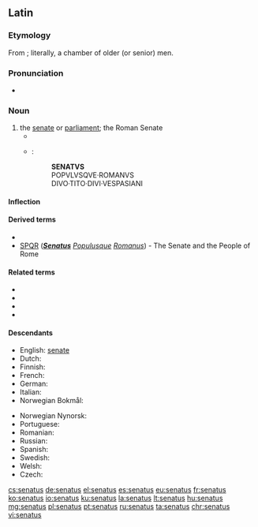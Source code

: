 ==Latin==

===Etymology===
From {{m|la|senex||old}}; literally, a chamber of older (or senior) men.

===Pronunciation===
* {{a|Classical}} {{IPA|/seˈnaː.tus/|lang=la}}

===Noun===
{{la-noun|senātus||senātūs|m|fourth}}

# the [[senate]] or [[parliament]]; the Roman Senate
#* {{Q|la|Cicero|Catiline|Oratio in Catilinam Prima in Senatu Habita|2|quote=O tempora, o mores! '''Senatus''' haec intellegit, consul videt; hic tamen vivit. Vivit?|trans=Shame on the age and on its principles! The '''senate''' is aware of these things; the consul sees them; and yet this man lives. Lives!}}
#* {{circa|82 {{AD}}}} {{w|Arch of Titus}}:
#*: '''SENATVS'''
#*: POPVLVSQVE·ROMANVS
#*: DIVO·TITO·DIVI·VESPASIANI

====Inflection====
{{la-decl-4th|senāt}}

====Derived terms====
* {{l|la|senāculum}}
* [[SPQR]] ('''''[[senatus|Senatus]]''' [[populus|Populus]][[-que|que]] [[romanus|Romanus]]'') - The Senate and the People of Rome

====Related terms====
* {{l|la|senātor}}
* {{l|la|senātōrius}}
* {{l|la|senātrīx}}
* {{l|la|senex}}

====Descendants====
{{top2}}
* English: [[senate]] {{qualifier|borrowed}}
* Dutch: {{l|nl|senaat}} {{qualifier|borrowed}}
* Finnish: {{l|fi|senaatti}} {{qualifier|borrowed}}
* French: {{l|fr|sénat}}
* German: {{l|de|Senat}} {{qualifier|borrowed}}
* Italian: {{l|it|senato}}
* Norwegian Bokmål: {{l|nb|senat}}
{{mid2}}
* Norwegian Nynorsk: {{l|nn|senat}}
* Portuguese: {{l|pt|senado}}
* Romanian: {{l|ro|senat}}
* Russian: {{l|ru|сена́т}} {{qualifier|borrowed}}
* Spanish: {{l|es|senado}}
* Swedish: {{l|sv|senat}} {{qualifier|borrowed}}
* Welsh: {{l|cy|senedd}} {{qualifier|borrowed}}
* Czech: {{l|cs|senát}} {{qualifier|borrowed}}
{{bottom}}

[[cs:senatus]]
[[de:senatus]]
[[el:senatus]]
[[es:senatus]]
[[eu:senatus]]
[[fr:senatus]]
[[ko:senatus]]
[[io:senatus]]
[[ku:senatus]]
[[la:senatus]]
[[lt:senatus]]
[[hu:senatus]]
[[mg:senatus]]
[[pl:senatus]]
[[pt:senatus]]
[[ru:senatus]]
[[ta:senatus]]
[[chr:senatus]]
[[vi:senatus]]